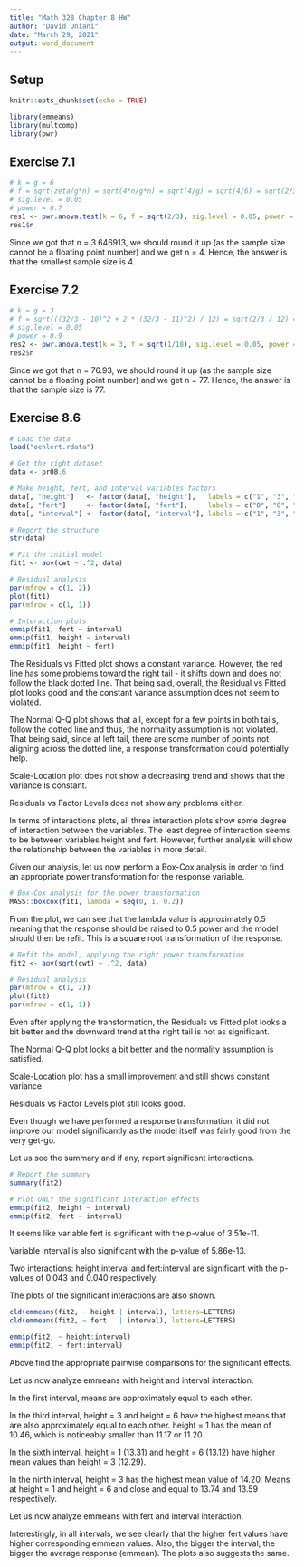 ```yaml
---
title: "Math 328 Chapter 8 HW"
author: "David Oniani"
date: "March 29, 2021"
output: word_document
---
```


<!-- Do Exercises 7.1, 7.2, 8.6, using R Markdown. -->

## Setup

```r
knitr::opts_chunk$set(echo = TRUE)
```

```r
library(emmeans)
library(multcomp)
library(pwr)
```

## Exercise 7.1

```r
# k = g = 6
# f = sqrt(zeta/g*n) = sqrt(4*n/g*n) = sqrt(4/g) = sqrt(4/6) = sqrt(2/3)
# sig.level = 0.05
# power = 0.7
res1 <- pwr.anova.test(k = 6, f = sqrt(2/3), sig.level = 0.05, power = 0.7)
res1$n
```

Since we got that n = 3.646913, we should round it up (as the sample size cannot
be a floating point number) and we get n = 4. Hence, the answer is that the
smallest sample size is 4.

## Exercise 7.2

```r
# k = g = 3
# f = sqrt(((32/3 - 10)^2 + 2 * (32/3 - 11)^2) / 12) = sqrt(2/3 / 12) = sqrt(1/18)
# sig.level = 0.05
# power = 0.9
res2 <- pwr.anova.test(k = 3, f = sqrt(1/18), sig.level = 0.05, power = 0.9)
res2$n
```

Since we got that n = 76.93, we should round it up (as the sample size cannot be
a floating point number) and we get n = 77. Hence, the answer is that the sample
size is 77.

## Exercise 8.6

```r
# Load the data
load("oehlert.rdata")

# Get the right dataset
data <- pr08.6

# Make height, fert, and interval variables factors
data[, "height"]   <- factor(data[, "height"],   labels = c("1", "3", "6"))
data[, "fert"]     <- factor(data[, "fert"],     labels = c("0", "8", "16", "32"))
data[, "interval"] <- factor(data[, "interval"], labels = c("1", "3", "6", "9"))

# Report the structure
str(data)

# Fit the initial model
fit1 <- aov(cwt ~ .^2, data)

# Residual analysis
par(mfrow = c(1, 2))
plot(fit1)
par(mfrow = c(1, 1))

# Interaction plots
emmip(fit1, fert ~ interval)
emmip(fit1, height ~ interval)
emmip(fit1, height ~ fert)
```

The Residuals vs Fitted plot shows a constant variance. However, the red line
has some problems toward the right tail - it shifts down and does not follow the
black dotted line. That being said, overall, the Residual vs Fitted plot looks
good and the constant variance assumption does not seem to violated.

The Normal Q-Q plot shows that all, except for a few points in both tails,
follow the dotted line and thus, the normality assumption is not violated. That
being said, since at left tail, there are some number of points not aligning
across the dotted line, a response transformation could potentially help.

Scale-Location plot does not show a decreasing trend and shows that the variance
is constant.

Residuals vs Factor Levels does not show any problems either.

In terms of interactions plots, all three interaction plots show some degree of
interaction between the variables. The least degree of interaction seems to be
between variables height and fert. However, further analysis will show the
relationship between the variables in more detail.

Given our analysis, let us now perform a Box-Cox analysis in order to find an
appropriate power transformation for the response variable.

```r
# Box-Cox analysis for the power transformation
MASS::boxcox(fit1, lambda = seq(0, 1, 0.2))
```

From the plot, we can see that the lambda value is approximately 0.5 meaning
that the response should be raised to 0.5 power and the model should then be
refit. This is a square root transformation of the response.

```r
# Refit the model, applying the right power transformation
fit2 <- aov(sqrt(cwt) ~ .^2, data)

# Residual analysis
par(mfrow = c(1, 2))
plot(fit2)
par(mfrow = c(1, 1))
```

Even after applying the transformation, the Residuals vs Fitted plot looks
a bit better and the downward trend at the right tail is not as significant.

The Normal Q-Q plot looks a bit better and the normality assumption is
satisfied.

Scale-Location plot has a small improvement and still shows constant variance.

Residuals vs Factor Levels plot still looks good.

Even though we have performed a response transformation, it did not improve our
model significantly as the model itself was fairly good from the very get-go.

Let us see the summary and if any, report significant interactions.

```r
# Report the summary
summary(fit2)

# Plot ONLY the significant interaction effects
emmip(fit2, height ~ interval)
emmip(fit2, fert ~ interval)
```

It seems like variable fert is significant with the p-value of 3.51e-11.

Variable interval is also significant with the p-value of 5.86e-13.

Two interactions: height:interval and fert:interval are significant with the
p-values of 0.043 and 0.040 respectively.

The plots of the significant interactions are also shown.

```r
cld(emmeans(fit2, ~ height | interval), letters=LETTERS)
cld(emmeans(fit2, ~ fert   | interval), letters=LETTERS)

emmip(fit2, ~ height:interval)
emmip(fit2, ~ fert:interval)
```

Above find the appropriate pairwise comparisons for the significant effects.

Let us now analyze emmeans with height and interval interaction.

In the first interval, means are approximately equal to each other.

In the third interval, height = 3 and height = 6 have the highest means that are
also approximately equal to each other. height = 1 has the mean of 10.46, which
is noticeably smaller than 11.17 or 11.20.

In the sixth interval, height = 1 (13.31) and height = 6 (13.12) have higher
mean values than height = 3 (12.29).

In the ninth interval, height = 3 has the highest mean value of 14.20. Means at
height = 1 and height = 6 and close and equal to 13.74 and 13.59 respectively.

Let us now analyze emmeans with fert and interval interaction.

Interestingly, in all intervals, we see clearly that the higher fert values have
higher corresponding emmean values. Also, the bigger the interval, the bigger
the average response (emmean). The plots also suggests the same.